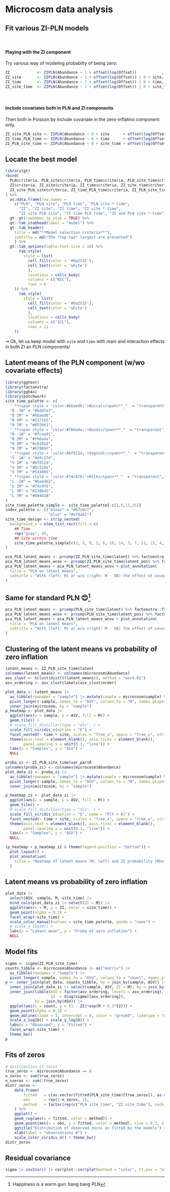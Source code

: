 
# Microcosm data analysis {background-color="#40666e"}

## Fit various ZI-PLN models

<br/> 

#### Playing with the ZI component

Try various way of modeling probablity of being zero:

```r
ZI            <- ZIPLN(Abundance ~ 1 + offset(log(Offset))           , data = microcosm)
ZI_site       <- ZIPLN(Abundance ~ 1 + offset(log(Offset)) | 0 + site,  data = microcosm)
ZI_time       <- ZIPLN(Abundance ~ 1 + offset(log(Offset)) | 0 + time,  data = microcosm)
ZI_site_time  <- ZIPLN(Abundance ~ 1 + offset(log(Offset)) | 0 + site_time,  data = microcosm)
```

<br/> 

#### Include covariates both in PLN and ZI components

Then both in Poisson by include covariate in the zero-inflatino component only. 

```r
ZI_site_PLN_site <- ZIPLN(Abundance ~ 0 + site      + offset(log(Offset)) | 0 + site,  data = microcosm)
ZI_time_PLN_time <- ZIPLN(Abundance ~ 0 + time      + offset(log(Offset)) | 0 + time,  data = microcosm)
ZI_PLN_site_time <- ZIPLN(Abundance ~ 0 + site_time + offset(log(Offset)) | 0 + site_time, data = microcosm)
```

## Locate the best model

```r
library(gt)
rbind(
  PLN$criteria, PLN_site$criteria, PLN_time$criteria, PLN_site_time$criteria,
  ZI$criteria, ZI_site$criteria, ZI_time$criteria, ZI_site_time$criteria,
  ZI_site_PLN_site$criteria, ZI_time_PLN_time$criteria, ZI_PLN_site_time$criteria
) %>%
  as.data.frame(row.names = 
    c("PLN", "PLN site", "PLN time", "PLN site * time",
      "ZI", "ZI site", "ZI time", "ZI site * time",
      "ZI site PLN site", "ZI time PLN time", "ZI and PLN site * time")) %>%
  gt::gt(rownames_to_stub = TRUE) %>% 
  gt::tab_stubhead(label = "model") %>% 
  gt::tab_header(
    title = md("**Model selection criteria**"),
    subtitle = md("The *top two* largest are presented")
    ) %>% 
  gt::tab_options(table.font.size = 18) %>% 
      tab_style(
        style = list(
          cell_fill(color = '#9a2515'),
          cell_text(color = 'white')
          ),
          locations = cells_body(
          columns = c("BIC"), 
          rows = 8
    )) %>% 
      tab_style(
        style = list(
          cell_fill(color = '#9a2515'),
          cell_text(color = 'white')
          ),
          locations = cells_body(
          columns = c("ICL"), 
          rows = 11
    ))
```

$\rightsquigarrow$ Ok, let us keep model with `site` and `time` with main and interaction effects in both ZI an PLN components/

## Latent means of the PLN component (w/wo covariate effects)

```r
library(ggtext)
library(factoextra)
library(ggh4x)
library(patchwork)
site_time_palette <- c(
  "_**<span style = 'color:#6baed6;'>Buccal</span>**_"  = "transparent",
  "B -1W" = "#bdd7e7", 
  "B 1M" = "#6baed6", 
  "B 3M" = "#2171b5", 
  "B 7M" = "#053061",
  "_**<span style = 'color:#fb6a4a;'>Nasal</span>**_"  = "transparent",
  "N -1W" = "#fcae91", 
  "N 1M" = "#fb6a4a", 
  "N 3M" = "#cb181d",
  "N 7M" = "#67001F",
  "_**<span style = 'color:#bf812d;'>Vaginal</span>**_"  = "transparent",
  "V -1W" = "#dfc27d", 
  "V 1M" = "#bf812d", 
  "V 3M" = "#8c510a",
  "V 7M" = "#543005",
  "_**<span style = 'color:#74c476;'>Milk</span>**_"  = "transparent",
  "L -1W" = "#bae4b3", 
  "L 1M" = "#74c476", 
  "L 3M" = "#238b45", 
  "L 7M" = "#00441B"
)
site_time_palette_simple <- site_time_palette[-c(1,6,11,16)]
index_palette <- c("minus" = "#67a9cf", 
                   "plus" = "#ef8a62")
site_time_design <- strip_nested(
  background_x = elem_list_rect(fill = c(
    ## Time
    rep("gray", 4), 
    ## Site within time
    site_time_palette_simple[c(1, 5, 9, 2, 6, 10, 14, 3, 7, 11, 15, 4, 8, 12, 16)]))
)
```

```r
pca_PLN_latent_means <- prcomp(ZI_PLN_site_time$latent) %>% factoextra::fviz_pca_ind(axes = c(1,2), col.ind = microcosm$site_time, palette = site_time_palette)
pca_PLN_latent_means_wcov <- prcomp(ZI_PLN_site_time$latent_pos) %>% factoextra::fviz_pca_ind(axes = c(1,2), col.ind = microcosm$site_time, palette = site_time_palette)
pca_PLN_latent_means + pca_PLN_latent_means_wcov + plot_annotation(
  title = "PCA on latent means", 
  subtitle = "With (left: M) or w/o (right: M - XB) the effect of covariates"
)
```

## Same for standard PLN 😊^[Happiness is a warm gun: bang bang PLN]

```r
pca_PLN_latent_means <- prcomp(PLN_site_time$latent) %>% factoextra::fviz_pca_ind(axes = c(1,2), col.ind = microcosm$site_time, palette = site_time_palette)
pca_PLN_latent_means_wcov <- prcomp(PLN_site_time$latent_pos) %>% factoextra::fviz_pca_ind(axes = c(1,2), col.ind = microcosm$site_time, palette = site_time_palette)
pca_PLN_latent_means + pca_PLN_latent_means_wcov + plot_annotation(
  title = "PCA on latent means", 
  subtitle = "With (left: M) or w/o (right: M - XB) the effect of covariates"
)
```


## Clustering of the latent means vs probability of zero inflation

```r
latent_means <- ZI_PLN_site_time$latent
colnames(latent_means) <- colnames(microcosm$Abundance)
asv_clust <- hclust(dist(t(latent_means)), method = "ward.D2")
asv_ordering <- asv_clust$labels[asv_clust$order]

plot_data <- latent_means |> 
  as_tibble(rownames = "sample") |> mutate(sample = microcosm$sample) %>% 
  pivot_longer(-sample, names_to = "ASV", values_to = "M", names_ptypes = factor(levels = asv_ordering)) |> 
  inner_join(microcosm, by = "sample")
p_heatmap <- plot_data |> 
  ggplot(aes(x = sample, y = ASV, fill = M)) + 
  geom_tile() + 
  # scale_fill_distiller(type = "div", ) +
  scale_fill_viridis_c(option = "E") + 
  facet_nested(~ time + site, scales = "free_x", space = "free_x", strip = site_time_design) + 
  theme(axis.text = element_blank(), axis.ticks = element_blank(), 
        panel.spacing.x = unit(0.1, "line")) +
  labs(x = "Samples", y = "ASV") + 
  NULL

proba_zi <- ZI_PLN_site_time$var_par$R
colnames(proba_zi) <- colnames(microcosm$Abundance)
plot_data_zi <- proba_zi |> 
  as_tibble(rownames = "sample") |> mutate(sample = microcosm$sample) %>% 
  pivot_longer(-sample, names_to = "ASV", values_to = "M", names_ptypes = factor(levels = asv_ordering)) |> 
  inner_join(microcosm, by = "sample")

p_heatmap_zi <- plot_data_zi |> 
  ggplot(aes(x = sample, y = ASV, fill = M)) + 
  geom_tile() + 
  # scale_fill_distiller(type = "div", ) +
  scale_fill_viridis_c(option = "E", name = "P(Y = 0)") + 
  facet_nested(~ time + site, scales = "free_x", space = "free_x", strip = site_time_design) + 
  theme(axis.text = element_blank(), axis.ticks = element_blank(), 
        panel.spacing.x = unit(0.1, "line")) +
  labs(x = "Samples", y = "ASV") + 
  NULL

(p_heatmap + p_heatmap_zi & theme(legend.position = "bottom")) + 
  plot_layout() + 
  plot_annotation(
    title = "Heatmap of latent means (M, left) and ZI probability (Rho, right)"
  )
```

## Latent means vs probability of zero inflation

```r
plot_data |> 
  select(ASV, sample, M, site_time) |> 
  bind_cols(plot_data_zi |> select(ZI = M)) |>  
  ggplot(aes(x = M, y = ZI, color = site_time)) + 
  geom_point(alpha = 0.1) + 
  facet_wrap(~site_time) + 
  scale_color_manual(values = site_time_palette, guide = "none") + 
  # scale_y_log10() + 
  labs(x = "Latent mean", y = "Proba of zero inflation") + 
  NULL
```

## Model fits 

```r
sigma <- sigma(ZI_PLN_site_time)
counts_tibble <- microcosm$Abundance |> as("matrix") |> 
  as_tibble(rownames = "sample") |> 
  pivot_longer(-sample, names_to = "ASV", values_to = "count", names_ptypes = factor(levels = asv_ordering))
p <- inner_join(plot_data, counts_tibble, by = join_by(sample, ASV)) |> 
  inner_join(plot_data_zi |> select(sample, ASV, ZI = M), by = join_by(sample, ASV)) |> 
  inner_join(tibble(ASV = factor(asv_ordering, levels = asv_ordering), 
                    S2  = diag(sigma)[asv_ordering]), 
             by = join_by(ASV)) |> 
  ggplot(aes(x = count, y = (1 - ZI)*exp(M + 0.5*S2))) + 
  geom_point(alpha = 0.1) +
  geom_abline(slope = 1, intercept = 0, color = "grey60", linetype = "dashed") + 
  scale_x_log10() + scale_y_log10() + 
  labs(x = "Observed", y = "Fitted") + 
  facet_wrap(~site_time) + 
  theme_bw()
p
```

## Fits of zeros

```r
# distribution of zeros
true_zeros <- microcosm$Abundance == 0
n_zeros <- sum(true_zeros)
n_nzeros <- sum(!true_zeros)
distr_zeros <-
    data.frame(
        fitted   = c(as.vector(fitted(PLN_site_time)[true_zeros]), as.vector(fitted(ZI_PLN_site_time)[true_zeros])),
        obs      = rep(1:n_zeros, 2),
        method   = factor(rep(c("PLN site_time", "ZI site_time"), each = n_zeros))
    ) %>%
    ggplot() +
    geom_rug(aes(x = fitted, color = method)) +
    geom_point(aes(x = obs, y = fitted, color = method), size = 0.3, alpha = 0.1) +
    ggtitle("Distribution of observed zeros as fitted by the models") +
    xlab(label = "observations #") +
    scale_color_viridis_d() + theme_bw()
distr_zeros
```

## Residual covariance

```r
sigma |> cov2cor() |> corrplot::corrplot(method = "color", tl.pos = "n", order = "hclust")
```

